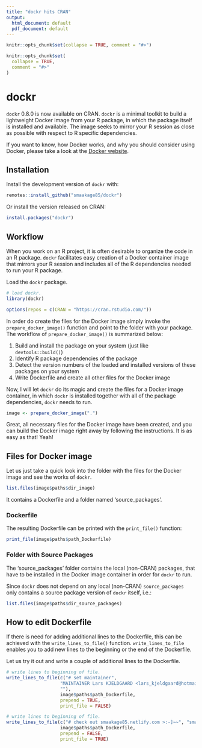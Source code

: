 ```yaml
---
title: "dockr hits CRAN"
output:
  html_document: default
  pdf_document: default
---
```

```r
knitr::opts_chunk$set(collapse = TRUE, comment = "#>")
```

```r
knitr::opts_chunk$set(
  collapse = TRUE,
  comment = "#>"
)
```

# dockr

`dockr` 0.8.0 is now available on CRAN. `dockr` is a minimal toolkit to build a 
lightweight Docker image from your R package, in which the package itself is 
installed and available. The image seeks to mirror your R session as close as 
possible with respect to R specific dependencies.

If you want to know, how Docker works, and why you should consider using Docker,
please take a look at the [Docker website](https://www.docker.com/why-docker).

## Installation

Install the development version of `dockr` with:

```r
remotes::install_github("smaakage85/dockr")
```

Or install the version released on CRAN: 

```r
install.packages("dockr")
```

## Workflow

When you work on an R project, it is often desirable to organize the code in an
R package. `dockr` facilitates easy creation of a Docker container image that 
mirrors your R session and includes all of the R dependencies needed to run 
your R package. 

Load the `dockr` package.

```r
# load dockr.
library(dockr)
```

```r
options(repos = c(CRAN = "https://cran.rstudio.com/"))
```

In order do create the files for the Docker image simply invoke the 
`prepare_docker_image()` function and point to the folder with your package. 
The workflow of `prepare_docker_image()` is summarized below:

1. Build and install the package on your system (just like `devtools::build()`)
2. Identify R package dependencies of the package
3. Detect the version numbers of the loaded and installed versions of these 
packages on your system
4. Write Dockerfile and create all other files for the Docker image

Now, I will let `dockr` do its magic and create the files for a Docker image
container, in which `dockr` is installed together with all of the package 
dependencies, `dockr` needs to run.

```r
image <- prepare_docker_image(".")
```

Great, all necessary files for the Docker image have been created, and you 
can build the Docker image right away by following the instructions. It is as 
easy as that! Yeah!

## Files for Docker image

Let us just take a quick look into the folder with the files for the Docker 
image and see the works of `dockr`.

```r
list.files(image$paths$dir_image)
```

It contains a Dockerfile and a folder named 'source_packages'.

### Dockerfile

The resulting Dockerfile can be printed with the `print_file()` function:

```r
print_file(image$paths$path_Dockerfile)
```

### Folder with Source Packages

The 'source_packages' folder contains the local (non-CRAN) packages, that have 
to be installed in the Docker image container in order for `dockr` to run.

Since `dockr` does not depend on any local (non-CRAN) `source_packages` only 
contains a source package version of `dockr` itself, i.e.:

```r
list.files(image$paths$dir_source_packages)
```

## How to edit Dockerfile

If there is need for adding additional lines to the Dockerfile, this can be 
achieved with the `write_lines_to_file()` function. `write_lines_to_file` 
enables you to add new lines to the beginning or the end of the Dockerfile. 

Let us try it out and write a couple of additional lines to the Dockerfile.

```r
# write lines to beginning of file.
write_lines_to_file(c("# set maintainer",
                    "MAINTAINER Lars KJELDGAARD <lars_kjeldgaard@hotmail.com>", 
                    ""),
                    image$paths$path_Dockerfile,
                    prepend = TRUE,
                    print_file = FALSE)

# write lines to beginning of file.
write_lines_to_file(c("# check out smaakage85.netlify.com >:-]~~", "smaakage"),
                    image$paths$path_Dockerfile,
                    prepend = FALSE,
                    print_file = TRUE)
```







